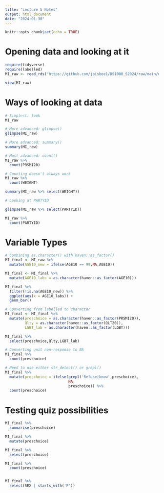 ```yaml
---
title: "Lecture 5 Notes"
output: html_document
date: "2024-01-30"
---
```


```r
knitr::opts_chunk$set(echo = TRUE)
```

# Opening data and looking at it

```r
require(tidyverse)
require(labelled)
MI_raw <- read_rds("https://github.com/jbisbee1/DS1000_S2024/raw/main/data/MI2020_ExitPoll.rds")

view(MI_raw)
```

# Ways of looking at data

```r
# Simplest: look
MI_raw

# More advanced: glimpse()
glimpse(MI_raw)

# More advanced: summary()
summary(MI_raw)

# Most advanced: count()
MI_raw %>%
  count(PRSMI20)

# Counting doesn't always work
MI_raw %>%
  count(WEIGHT)

summary(MI_raw %>% select(WEIGHT))

# Looking at PARTYID

glimpse(MI_raw %>% select(PARTYID))

MI_raw %>%
  count(PARTYID)
```

# Variable Types

```r
# Combining as.character() with haven::as_factor()
MI_final <- MI_raw %>%
  mutate(AGE10_new = ifelse(AGE10 == 99,NA,AGE10))

MI_final <- MI_final %>%
  mutate(AGE10_labs = as.character(haven::as_factor(AGE10)))

MI_final %>%
  filter(!is.na(AGE10_new)) %>%
  ggplot(aes(x = AGE10_labs)) + 
  geom_bar()

# Converting from labelled to character
MI_final <- MI_final %>%
  mutate(preschoice = as.character(haven::as_factor(PRSMI20)),
         Qlty = as.character(haven::as_factor(QLT20)),
         LGBT_lab = as.character(haven::as_factor(LGBT)))

MI_final %>%
  select(preschoice,Qlty,LGBT_lab)

# Converting unit non-response to NA
MI_final %>%
  count(preschoice)

# Need to use either str_detect() or grepl()
MI_final %>%
  mutate(preschoice = ifelse(grepl('Refuse|know',preschoice),
                             NA,
                             preschoice)) %>%
  count(preschoice)

```

# Testing quiz possibilities

```r
MI_final %>%
  summarise(preschoice)

MI_final %>%
  mutate(preschoice)

MI_final %>%
  select(preschoice)

MI_final %>%
  count(preschoice)


MI_final %>%
  select(SEX | starts_with('P'))
```


